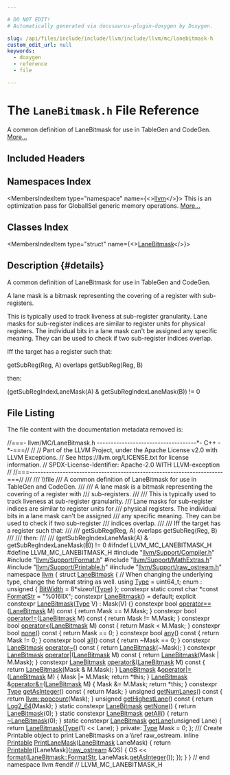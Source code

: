 ```yaml
---

# DO NOT EDIT!
# Automatically generated via docusaurus-plugin-doxygen by Doxygen.

slug: /api/files/include/include/llvm/include/llvm/mc/lanebitmask-h
custom_edit_url: null
keywords:
  - doxygen
  - reference
  - file

---
```





# The `LaneBitmask.h` File Reference

<DoxygenPage pluginConfig={pluginConfig}>

A common definition of LaneBitmask for use in TableGen and CodeGen. <a href="#details">More...</a>

## Included Headers

<IncludesList>
<IncludesListItem
  filePath="llvm/Support/Compiler.h"
  permalink="/docs/api/files/include/include/llvm/include/llvm/support/compiler-h"
  isLocal="true" />
<IncludesListItem
  filePath="llvm/Support/Format.h"
  permalink="/docs/api/files/include/include/llvm/include/llvm/support/format-h"
  isLocal="true" />
<IncludesListItem
  filePath="llvm/Support/MathExtras.h"
  permalink="/docs/api/files/include/include/llvm/include/llvm/support/mathextras-h"
  isLocal="true" />
<IncludesListItem
  filePath="llvm/Support/Printable.h"
  permalink="/docs/api/files/include/include/llvm/include/llvm/support/printable-h"
  isLocal="true" />
<IncludesListItem
  filePath="llvm/Support/raw_ostream.h"
  permalink="/docs/api/files/include/include/llvm/include/llvm/support/raw-ostream-h"
  isLocal="true" />
</IncludesList>

## Namespaces Index

<MembersIndex>

<MembersIndexItem
  type="namespace"
  name={<><a href="/docs/api/namespaces/llvm">llvm</a></>}>
This is an optimization pass for GlobalISel generic memory operations. <a href="/docs/api/namespaces/llvm/#details">More...</a>
</MembersIndexItem>

</MembersIndex>

## Classes Index

<MembersIndex>

<MembersIndexItem
  type="struct"
  name={<><a href="/docs/api/structs/llvm/lanebitmask">LaneBitmask</a></>}>
</MembersIndexItem>

</MembersIndex>

## Description {#details}

A common definition of LaneBitmask for use in TableGen and CodeGen.

A lane mask is a bitmask representing the covering of a register with sub-registers.

This is typically used to track liveness at sub-register granularity. Lane masks for sub-register indices are similar to register units for physical registers. The individual bits in a lane mask can&#39;t be assigned any specific meaning. They can be used to check if two sub-register indices overlap.

Iff the target has a register such that:

getSubReg(Reg, A) overlaps getSubReg(Reg, B)

then:

(getSubRegIndexLaneMask(A) &amp; getSubRegIndexLaneMask(B)) != 0

## File Listing

The file content with the documentation metadata removed is:

<ProgramListing>

<Link id="l00001" /><CodeLine lineNumber="1"><Highlight kind="comment">//===- llvm/MC/LaneBitmask.h ------------------------------------&#42;- C++ -&#42;-===//</Highlight><Highlight kind="normal"></Highlight></CodeLine>
<Link id="l00002" /><CodeLine lineNumber="2"><Highlight kind="normal"></Highlight><Highlight kind="comment">//</Highlight><Highlight kind="normal"></Highlight></CodeLine>
<Link id="l00003" /><CodeLine lineNumber="3"><Highlight kind="normal"></Highlight><Highlight kind="comment">// Part of the LLVM Project, under the Apache License v2.0 with LLVM Exceptions.</Highlight><Highlight kind="normal"></Highlight></CodeLine>
<Link id="l00004" /><CodeLine lineNumber="4"><Highlight kind="normal"></Highlight><Highlight kind="comment">// See https://llvm.org/LICENSE.txt for license information.</Highlight><Highlight kind="normal"></Highlight></CodeLine>
<Link id="l00005" /><CodeLine lineNumber="5"><Highlight kind="normal"></Highlight><Highlight kind="comment">// SPDX-License-Identifier: Apache-2.0 WITH LLVM-exception</Highlight><Highlight kind="normal"></Highlight></CodeLine>
<Link id="l00006" /><CodeLine lineNumber="6"><Highlight kind="normal"></Highlight><Highlight kind="comment">//</Highlight><Highlight kind="normal"></Highlight></CodeLine>
<Link id="l00007" /><CodeLine lineNumber="7"><Highlight kind="normal"></Highlight><Highlight kind="comment">//===----------------------------------------------------------------------===//</Highlight><Highlight kind="comment"></Highlight></CodeLine>
<Link id="l00008" /><CodeLine lineNumber="8"><Highlight kind="comment">///</Highlight></CodeLine>
<Link id="l00009" /><CodeLine lineNumber="9"><Highlight kind="comment">/// \\file</Highlight></CodeLine>
<Link id="l00010" /><CodeLine lineNumber="10"><Highlight kind="comment">/// A common definition of LaneBitmask for use in TableGen and CodeGen.</Highlight></CodeLine>
<Link id="l00011" /><CodeLine lineNumber="11"><Highlight kind="comment">///</Highlight></CodeLine>
<Link id="l00012" /><CodeLine lineNumber="12"><Highlight kind="comment">/// A lane mask is a bitmask representing the covering of a register with</Highlight></CodeLine>
<Link id="l00013" /><CodeLine lineNumber="13"><Highlight kind="comment">/// sub-registers.</Highlight></CodeLine>
<Link id="l00014" /><CodeLine lineNumber="14"><Highlight kind="comment">///</Highlight></CodeLine>
<Link id="l00015" /><CodeLine lineNumber="15"><Highlight kind="comment">/// This is typically used to track liveness at sub-register granularity.</Highlight></CodeLine>
<Link id="l00016" /><CodeLine lineNumber="16"><Highlight kind="comment">/// Lane masks for sub-register indices are similar to register units for</Highlight></CodeLine>
<Link id="l00017" /><CodeLine lineNumber="17"><Highlight kind="comment">/// physical registers. The individual bits in a lane mask can&#39;t be assigned</Highlight></CodeLine>
<Link id="l00018" /><CodeLine lineNumber="18"><Highlight kind="comment">/// any specific meaning. They can be used to check if two sub-register</Highlight></CodeLine>
<Link id="l00019" /><CodeLine lineNumber="19"><Highlight kind="comment">/// indices overlap.</Highlight></CodeLine>
<Link id="l00020" /><CodeLine lineNumber="20"><Highlight kind="comment">///</Highlight></CodeLine>
<Link id="l00021" /><CodeLine lineNumber="21"><Highlight kind="comment">/// Iff the target has a register such that:</Highlight></CodeLine>
<Link id="l00022" /><CodeLine lineNumber="22"><Highlight kind="comment">///</Highlight></CodeLine>
<Link id="l00023" /><CodeLine lineNumber="23"><Highlight kind="comment">///   getSubReg(Reg, A) overlaps getSubReg(Reg, B)</Highlight></CodeLine>
<Link id="l00024" /><CodeLine lineNumber="24"><Highlight kind="comment">///</Highlight></CodeLine>
<Link id="l00025" /><CodeLine lineNumber="25"><Highlight kind="comment">/// then:</Highlight></CodeLine>
<Link id="l00026" /><CodeLine lineNumber="26"><Highlight kind="comment">///</Highlight></CodeLine>
<Link id="l00027" /><CodeLine lineNumber="27"><Highlight kind="comment">///   (getSubRegIndexLaneMask(A) &amp; getSubRegIndexLaneMask(B)) != 0</Highlight><Highlight kind="normal"></Highlight></CodeLine>
<Link id="l00028" /><CodeLine lineNumber="28"><Highlight kind="normal"></Highlight></CodeLine>
<Link id="l00029" /><CodeLine lineNumber="29"><Highlight kind="normal"></Highlight><Highlight kind="preprocessor">#ifndef LLVM&#95;MC&#95;LANEBITMASK&#95;H</Highlight><Highlight kind="normal"></Highlight></CodeLine>
<Link id="l00030" /><CodeLine lineNumber="30"><Highlight kind="normal"></Highlight><Highlight kind="preprocessor">#define LLVM&#95;MC&#95;LANEBITMASK&#95;H</Highlight><Highlight kind="normal"></Highlight></CodeLine>
<Link id="l00031" /><CodeLine lineNumber="31"><Highlight kind="normal"></Highlight></CodeLine>
<Link id="l00032" /><CodeLine lineNumber="32"><Highlight kind="normal"></Highlight><Highlight kind="preprocessor">#include &quot;<a href="/docs/api/files/include/include/llvm/include/llvm/support/compiler-h">llvm/Support/Compiler.h</a>&quot;</Highlight><Highlight kind="normal"></Highlight></CodeLine>
<Link id="l00033" /><CodeLine lineNumber="33"><Highlight kind="normal"></Highlight><Highlight kind="preprocessor">#include &quot;<a href="/docs/api/files/include/include/llvm/include/llvm/support/format-h">llvm/Support/Format.h</a>&quot;</Highlight><Highlight kind="normal"></Highlight></CodeLine>
<Link id="l00034" /><CodeLine lineNumber="34"><Highlight kind="normal"></Highlight><Highlight kind="preprocessor">#include &quot;<a href="/docs/api/files/include/include/llvm/include/llvm/support/mathextras-h">llvm/Support/MathExtras.h</a>&quot;</Highlight><Highlight kind="normal"></Highlight></CodeLine>
<Link id="l00035" /><CodeLine lineNumber="35"><Highlight kind="normal"></Highlight><Highlight kind="preprocessor">#include &quot;<a href="/docs/api/files/include/include/llvm/include/llvm/support/printable-h">llvm/Support/Printable.h</a>&quot;</Highlight><Highlight kind="normal"></Highlight></CodeLine>
<Link id="l00036" /><CodeLine lineNumber="36"><Highlight kind="normal"></Highlight><Highlight kind="preprocessor">#include &quot;<a href="/docs/api/files/include/include/llvm/include/llvm/support/raw-ostream-h">llvm/Support/raw&#95;ostream.h</a>&quot;</Highlight><Highlight kind="normal"></Highlight></CodeLine>
<Link id="l00037" /><CodeLine lineNumber="37"><Highlight kind="normal"></Highlight></CodeLine>
<Link id="l00038" /><CodeLine lineNumber="38"><Highlight kind="normal"></Highlight><Highlight kind="keyword">namespace </Highlight><Highlight kind="normal"><a href="/docs/api/namespaces/llvm">llvm</a> &#123;</Highlight></CodeLine>
<Link id="l00039" /><CodeLine lineNumber="39"><Highlight kind="normal"></Highlight></CodeLine>
<Link id="l00040" /><CodeLine lineNumber="40" lineLink="/docs/api/structs/llvm/lanebitmask"><Highlight kind="normal">  </Highlight><Highlight kind="keyword">struct </Highlight><Highlight kind="normal"><a href="/docs/api/structs/llvm/lanebitmask/#a24fde6b36e38c00c2f2b7b545b32b6d2">LaneBitmask</a> &#123;</Highlight></CodeLine>
<Link id="l00041" /><CodeLine lineNumber="41"><Highlight kind="normal">    </Highlight><Highlight kind="comment">// When changing the underlying type, change the format string as well.</Highlight><Highlight kind="normal"></Highlight></CodeLine>
<Link id="l00042" /><CodeLine lineNumber="42" lineLink="/docs/api/structs/llvm/lanebitmask/#ab123eaa07aa3365bedd32f962b2cb8fc"><Highlight kind="normal">    </Highlight><Highlight kind="keyword">using </Highlight><Highlight kind="normal"><a href="/docs/api/structs/llvm/lanebitmask/#ab123eaa07aa3365bedd32f962b2cb8fc">Type</a> = uint64&#95;t;</Highlight></CodeLine>
<Link id="l00043" /><CodeLine lineNumber="43" lineLink="/docs/api/structs/llvm/lanebitmask/#a2553934b5eaed60ed62f8d7a5939eed2a09d633a7ffb0362f8919170dc3bca4aa"><Highlight kind="normal">    enum : </Highlight><Highlight kind="keywordtype">unsigned</Highlight><Highlight kind="normal"> &#123; <a href="/docs/api/structs/llvm/lanebitmask/#a2553934b5eaed60ed62f8d7a5939eed2a09d633a7ffb0362f8919170dc3bca4aa">BitWidth</a> = 8&#42;</Highlight><Highlight kind="keyword">sizeof</Highlight><Highlight kind="normal">(<a href="/docs/api/structs/llvm/lanebitmask/#ab123eaa07aa3365bedd32f962b2cb8fc">Type</a>) &#125;;</Highlight></CodeLine>
<Link id="l00044" /><CodeLine lineNumber="44" lineLink="/docs/api/structs/llvm/lanebitmask/#ab19e6b5de6b453ea12a24006b4aabb96"><Highlight kind="normal">    </Highlight><Highlight kind="keyword">constexpr</Highlight><Highlight kind="normal"> </Highlight><Highlight kind="keyword">static</Highlight><Highlight kind="normal"> </Highlight><Highlight kind="keyword">const</Highlight><Highlight kind="normal"> </Highlight><Highlight kind="keywordtype">char</Highlight><Highlight kind="normal"> &#42;</Highlight><Highlight kind="keyword">const</Highlight><Highlight kind="normal"> <a href="/docs/api/structs/llvm/lanebitmask/#ab19e6b5de6b453ea12a24006b4aabb96">FormatStr</a> = </Highlight><Highlight kind="stringliteral">&quot;%016llX&quot;</Highlight><Highlight kind="normal">;</Highlight></CodeLine>
<Link id="l00045" /><CodeLine lineNumber="45"><Highlight kind="normal"></Highlight></CodeLine>
<Link id="l00046" /><CodeLine lineNumber="46" lineLink="/docs/api/structs/llvm/lanebitmask/#a24fde6b36e38c00c2f2b7b545b32b6d2"><Highlight kind="normal">    </Highlight><Highlight kind="keyword">constexpr</Highlight><Highlight kind="normal"> <a href="/docs/api/structs/llvm/lanebitmask/#a24fde6b36e38c00c2f2b7b545b32b6d2">LaneBitmask</a>() = </Highlight><Highlight kind="keywordflow">default</Highlight><Highlight kind="normal">;</Highlight></CodeLine>
<Link id="l00047" /><CodeLine lineNumber="47" lineLink="/docs/api/structs/llvm/lanebitmask/#a13ebbfa581ee7102a6a5d0dc60035944"><Highlight kind="normal">    </Highlight><Highlight kind="keyword">explicit</Highlight><Highlight kind="normal"> </Highlight><Highlight kind="keyword">constexpr</Highlight><Highlight kind="normal"> <a href="/docs/api/structs/llvm/lanebitmask/#a13ebbfa581ee7102a6a5d0dc60035944">LaneBitmask</a>(<a href="/docs/api/structs/llvm/lanebitmask/#ab123eaa07aa3365bedd32f962b2cb8fc">Type</a> V) : Mask(V) &#123;&#125;</Highlight></CodeLine>
<Link id="l00048" /><CodeLine lineNumber="48"><Highlight kind="normal"></Highlight></CodeLine>
<Link id="l00049" /><CodeLine lineNumber="49" lineLink="/docs/api/structs/llvm/lanebitmask/#abe2d778b822ce7ab787b106de0605b3f"><Highlight kind="normal">    </Highlight><Highlight kind="keyword">constexpr</Highlight><Highlight kind="normal"> </Highlight><Highlight kind="keywordtype">bool</Highlight><Highlight kind="normal"> <a href="/docs/api/structs/llvm/lanebitmask/#abe2d778b822ce7ab787b106de0605b3f">operator==</a>(<a href="/docs/api/structs/llvm/lanebitmask/#a24fde6b36e38c00c2f2b7b545b32b6d2">LaneBitmask</a> M)</Highlight><Highlight kind="keyword"> const </Highlight><Highlight kind="normal">&#123; </Highlight><Highlight kind="keywordflow">return</Highlight><Highlight kind="normal"> Mask == M.Mask; &#125;</Highlight></CodeLine>
<Link id="l00050" /><CodeLine lineNumber="50" lineLink="/docs/api/structs/llvm/lanebitmask/#a0f48a03815c5438f77454447e47532a5"><Highlight kind="normal">    </Highlight><Highlight kind="keyword">constexpr</Highlight><Highlight kind="normal"> </Highlight><Highlight kind="keywordtype">bool</Highlight><Highlight kind="normal"> <a href="/docs/api/structs/llvm/lanebitmask/#a0f48a03815c5438f77454447e47532a5">operator!=</a>(<a href="/docs/api/structs/llvm/lanebitmask/#a24fde6b36e38c00c2f2b7b545b32b6d2">LaneBitmask</a> M)</Highlight><Highlight kind="keyword"> const </Highlight><Highlight kind="normal">&#123; </Highlight><Highlight kind="keywordflow">return</Highlight><Highlight kind="normal"> Mask != M.Mask; &#125;</Highlight></CodeLine>
<Link id="l00051" /><CodeLine lineNumber="51" lineLink="/docs/api/structs/llvm/lanebitmask/#a427b9c1781a410e669ad5e5140320534"><Highlight kind="normal">    </Highlight><Highlight kind="keyword">constexpr</Highlight><Highlight kind="normal"> </Highlight><Highlight kind="keywordtype">bool</Highlight><Highlight kind="normal"> <a href="/docs/api/structs/llvm/lanebitmask/#a427b9c1781a410e669ad5e5140320534">operator&lt;</a>(<a href="/docs/api/structs/llvm/lanebitmask/#a24fde6b36e38c00c2f2b7b545b32b6d2">LaneBitmask</a> M)</Highlight><Highlight kind="keyword">  const </Highlight><Highlight kind="normal">&#123; </Highlight><Highlight kind="keywordflow">return</Highlight><Highlight kind="normal"> Mask &lt; M.Mask; &#125;</Highlight></CodeLine>
<Link id="l00052" /><CodeLine lineNumber="52" lineLink="/docs/api/structs/llvm/lanebitmask/#a60907035da962ba7bea74ffb9af977bd"><Highlight kind="normal">    </Highlight><Highlight kind="keyword">constexpr</Highlight><Highlight kind="normal"> </Highlight><Highlight kind="keywordtype">bool</Highlight><Highlight kind="normal"> <a href="/docs/api/structs/llvm/lanebitmask/#a60907035da962ba7bea74ffb9af977bd">none</a>()</Highlight><Highlight kind="keyword"> const </Highlight><Highlight kind="normal">&#123; </Highlight><Highlight kind="keywordflow">return</Highlight><Highlight kind="normal"> Mask == 0; &#125;</Highlight></CodeLine>
<Link id="l00053" /><CodeLine lineNumber="53" lineLink="/docs/api/structs/llvm/lanebitmask/#a72988cca7ab2262ef68fdd0c5ae54940"><Highlight kind="normal">    </Highlight><Highlight kind="keyword">constexpr</Highlight><Highlight kind="normal"> </Highlight><Highlight kind="keywordtype">bool</Highlight><Highlight kind="normal"> <a href="/docs/api/structs/llvm/lanebitmask/#a72988cca7ab2262ef68fdd0c5ae54940">any</a>()</Highlight><Highlight kind="keyword">  const </Highlight><Highlight kind="normal">&#123; </Highlight><Highlight kind="keywordflow">return</Highlight><Highlight kind="normal"> Mask != 0; &#125;</Highlight></CodeLine>
<Link id="l00054" /><CodeLine lineNumber="54" lineLink="/docs/api/structs/llvm/lanebitmask/#a82565e0ea5a398255ac8a153b92aa5b6"><Highlight kind="normal">    </Highlight><Highlight kind="keyword">constexpr</Highlight><Highlight kind="normal"> </Highlight><Highlight kind="keywordtype">bool</Highlight><Highlight kind="normal"> <a href="/docs/api/structs/llvm/lanebitmask/#a82565e0ea5a398255ac8a153b92aa5b6">all</a>()</Highlight><Highlight kind="keyword">  const </Highlight><Highlight kind="normal">&#123; </Highlight><Highlight kind="keywordflow">return</Highlight><Highlight kind="normal"> ~Mask == 0; &#125;</Highlight></CodeLine>
<Link id="l00055" /><CodeLine lineNumber="55"><Highlight kind="normal"></Highlight></CodeLine>
<Link id="l00056" /><CodeLine lineNumber="56" lineLink="/docs/api/structs/llvm/lanebitmask/#a9b10d6b78867389ee72bdfd99034b709"><Highlight kind="normal">    </Highlight><Highlight kind="keyword">constexpr</Highlight><Highlight kind="normal"> <a href="/docs/api/structs/llvm/lanebitmask/#a24fde6b36e38c00c2f2b7b545b32b6d2">LaneBitmask</a> <a href="/docs/api/structs/llvm/lanebitmask/#a9b10d6b78867389ee72bdfd99034b709">operator~</a>()</Highlight><Highlight kind="keyword"> const </Highlight><Highlight kind="normal">&#123;</Highlight></CodeLine>
<Link id="l00057" /><CodeLine lineNumber="57"><Highlight kind="normal">      </Highlight><Highlight kind="keywordflow">return</Highlight><Highlight kind="normal"> <a href="/docs/api/structs/llvm/lanebitmask/#a24fde6b36e38c00c2f2b7b545b32b6d2">LaneBitmask</a>(~Mask);</Highlight></CodeLine>
<Link id="l00058" /><CodeLine lineNumber="58"><Highlight kind="normal">    &#125;</Highlight></CodeLine>
<Link id="l00059" /><CodeLine lineNumber="59" lineLink="/docs/api/structs/llvm/lanebitmask/#a1bf852ff302711055367974600eb3cde"><Highlight kind="normal">    </Highlight><Highlight kind="keyword">constexpr</Highlight><Highlight kind="normal"> <a href="/docs/api/structs/llvm/lanebitmask/#a24fde6b36e38c00c2f2b7b545b32b6d2">LaneBitmask</a> <a href="/docs/api/structs/llvm/lanebitmask/#a1bf852ff302711055367974600eb3cde">operator|</a>(<a href="/docs/api/structs/llvm/lanebitmask/#a24fde6b36e38c00c2f2b7b545b32b6d2">LaneBitmask</a> M)</Highlight><Highlight kind="keyword"> const </Highlight><Highlight kind="normal">&#123;</Highlight></CodeLine>
<Link id="l00060" /><CodeLine lineNumber="60"><Highlight kind="normal">      </Highlight><Highlight kind="keywordflow">return</Highlight><Highlight kind="normal"> <a href="/docs/api/structs/llvm/lanebitmask/#a24fde6b36e38c00c2f2b7b545b32b6d2">LaneBitmask</a>(Mask | M.Mask);</Highlight></CodeLine>
<Link id="l00061" /><CodeLine lineNumber="61"><Highlight kind="normal">    &#125;</Highlight></CodeLine>
<Link id="l00062" /><CodeLine lineNumber="62" lineLink="/docs/api/structs/llvm/lanebitmask/#aae64c89bdf72c481b94d4e076f8fb3ec"><Highlight kind="normal">    </Highlight><Highlight kind="keyword">constexpr</Highlight><Highlight kind="normal"> <a href="/docs/api/structs/llvm/lanebitmask/#a24fde6b36e38c00c2f2b7b545b32b6d2">LaneBitmask</a> <a href="/docs/api/structs/llvm/lanebitmask/#aae64c89bdf72c481b94d4e076f8fb3ec">operator&amp;</a>(<a href="/docs/api/structs/llvm/lanebitmask/#a24fde6b36e38c00c2f2b7b545b32b6d2">LaneBitmask</a> M)</Highlight><Highlight kind="keyword"> const </Highlight><Highlight kind="normal">&#123;</Highlight></CodeLine>
<Link id="l00063" /><CodeLine lineNumber="63"><Highlight kind="normal">      </Highlight><Highlight kind="keywordflow">return</Highlight><Highlight kind="normal"> <a href="/docs/api/structs/llvm/lanebitmask/#a24fde6b36e38c00c2f2b7b545b32b6d2">LaneBitmask</a>(Mask &amp; M.Mask);</Highlight></CodeLine>
<Link id="l00064" /><CodeLine lineNumber="64"><Highlight kind="normal">    &#125;</Highlight></CodeLine>
<Link id="l00065" /><CodeLine lineNumber="65" lineLink="/docs/api/structs/llvm/lanebitmask/#a3673f7a41e9b08e85d3d19d1727cd9de"><Highlight kind="normal">    <a href="/docs/api/structs/llvm/lanebitmask/#a24fde6b36e38c00c2f2b7b545b32b6d2">LaneBitmask</a> &amp;<a href="/docs/api/structs/llvm/lanebitmask/#a3673f7a41e9b08e85d3d19d1727cd9de">operator|=</a>(<a href="/docs/api/structs/llvm/lanebitmask/#a24fde6b36e38c00c2f2b7b545b32b6d2">LaneBitmask</a> M) &#123;</Highlight></CodeLine>
<Link id="l00066" /><CodeLine lineNumber="66"><Highlight kind="normal">      Mask |= M.Mask;</Highlight></CodeLine>
<Link id="l00067" /><CodeLine lineNumber="67"><Highlight kind="normal">      </Highlight><Highlight kind="keywordflow">return</Highlight><Highlight kind="normal"> &#42;</Highlight><Highlight kind="keyword">this</Highlight><Highlight kind="normal">;</Highlight></CodeLine>
<Link id="l00068" /><CodeLine lineNumber="68"><Highlight kind="normal">    &#125;</Highlight></CodeLine>
<Link id="l00069" /><CodeLine lineNumber="69" lineLink="/docs/api/structs/llvm/lanebitmask/#a047381e74aeb0bb1bda18ab63f7c861b"><Highlight kind="normal">    <a href="/docs/api/structs/llvm/lanebitmask/#a24fde6b36e38c00c2f2b7b545b32b6d2">LaneBitmask</a> &amp;<a href="/docs/api/structs/llvm/lanebitmask/#a047381e74aeb0bb1bda18ab63f7c861b">operator&amp;=</a>(<a href="/docs/api/structs/llvm/lanebitmask/#a24fde6b36e38c00c2f2b7b545b32b6d2">LaneBitmask</a> M) &#123;</Highlight></CodeLine>
<Link id="l00070" /><CodeLine lineNumber="70"><Highlight kind="normal">      Mask &amp;= M.Mask;</Highlight></CodeLine>
<Link id="l00071" /><CodeLine lineNumber="71"><Highlight kind="normal">      </Highlight><Highlight kind="keywordflow">return</Highlight><Highlight kind="normal"> &#42;</Highlight><Highlight kind="keyword">this</Highlight><Highlight kind="normal">;</Highlight></CodeLine>
<Link id="l00072" /><CodeLine lineNumber="72"><Highlight kind="normal">    &#125;</Highlight></CodeLine>
<Link id="l00073" /><CodeLine lineNumber="73"><Highlight kind="normal"></Highlight></CodeLine>
<Link id="l00074" /><CodeLine lineNumber="74" lineLink="/docs/api/structs/llvm/lanebitmask/#ad5db2a0ee1a5c07c0638e80c63ab56e0"><Highlight kind="normal">    </Highlight><Highlight kind="keyword">constexpr</Highlight><Highlight kind="normal"> <a href="/docs/api/structs/llvm/lanebitmask/#ab123eaa07aa3365bedd32f962b2cb8fc">Type</a> <a href="/docs/api/structs/llvm/lanebitmask/#ad5db2a0ee1a5c07c0638e80c63ab56e0">getAsInteger</a>()</Highlight><Highlight kind="keyword"> const </Highlight><Highlight kind="normal">&#123; </Highlight><Highlight kind="keywordflow">return</Highlight><Highlight kind="normal"> Mask; &#125;</Highlight></CodeLine>
<Link id="l00075" /><CodeLine lineNumber="75"><Highlight kind="normal"></Highlight></CodeLine>
<Link id="l00076" /><CodeLine lineNumber="76" lineLink="/docs/api/structs/llvm/lanebitmask/#aa41c458c8dbc5169362f858a0d2edbbf"><Highlight kind="normal">    </Highlight><Highlight kind="keywordtype">unsigned</Highlight><Highlight kind="normal"> <a href="/docs/api/structs/llvm/lanebitmask/#aa41c458c8dbc5169362f858a0d2edbbf">getNumLanes</a>()</Highlight><Highlight kind="keyword"> const </Highlight><Highlight kind="normal">&#123; </Highlight><Highlight kind="keywordflow">return</Highlight><Highlight kind="normal"> <a href="/docs/api/namespaces/llvm/#a0eea77e7bfa82e0219d2ec7b4efbc94f">llvm::popcount</a>(Mask); &#125;</Highlight></CodeLine>
<Link id="l00077" /><CodeLine lineNumber="77" lineLink="/docs/api/structs/llvm/lanebitmask/#af38b869e16c4df6358b700a95f8b090f"><Highlight kind="normal">    </Highlight><Highlight kind="keywordtype">unsigned</Highlight><Highlight kind="normal"> <a href="/docs/api/structs/llvm/lanebitmask/#af38b869e16c4df6358b700a95f8b090f">getHighestLane</a>()</Highlight><Highlight kind="keyword"> const </Highlight><Highlight kind="normal">&#123;</Highlight></CodeLine>
<Link id="l00078" /><CodeLine lineNumber="78"><Highlight kind="normal">      </Highlight><Highlight kind="keywordflow">return</Highlight><Highlight kind="normal"> <a href="/docs/api/namespaces/llvm/#a4f42ed6fd2569fa43f03814a17f9d94a">Log2&#95;64</a>(Mask);</Highlight></CodeLine>
<Link id="l00079" /><CodeLine lineNumber="79"><Highlight kind="normal">    &#125;</Highlight></CodeLine>
<Link id="l00080" /><CodeLine lineNumber="80"><Highlight kind="normal"></Highlight></CodeLine>
<Link id="l00081" /><CodeLine lineNumber="81" lineLink="/docs/api/structs/llvm/lanebitmask/#a9082b6aa4021114645045d9c5628eb26"><Highlight kind="normal">    </Highlight><Highlight kind="keyword">static</Highlight><Highlight kind="normal"> </Highlight><Highlight kind="keyword">constexpr</Highlight><Highlight kind="normal"> <a href="/docs/api/structs/llvm/lanebitmask/#a24fde6b36e38c00c2f2b7b545b32b6d2">LaneBitmask</a> <a href="/docs/api/structs/llvm/lanebitmask/#a9082b6aa4021114645045d9c5628eb26">getNone</a>() &#123; </Highlight><Highlight kind="keywordflow">return</Highlight><Highlight kind="normal"> <a href="/docs/api/structs/llvm/lanebitmask/#a24fde6b36e38c00c2f2b7b545b32b6d2">LaneBitmask</a>(0); &#125;</Highlight></CodeLine>
<Link id="l00082" /><CodeLine lineNumber="82" lineLink="/docs/api/structs/llvm/lanebitmask/#a3714a639930eab71d7202da05ad82990"><Highlight kind="normal">    </Highlight><Highlight kind="keyword">static</Highlight><Highlight kind="normal"> </Highlight><Highlight kind="keyword">constexpr</Highlight><Highlight kind="normal"> <a href="/docs/api/structs/llvm/lanebitmask/#a24fde6b36e38c00c2f2b7b545b32b6d2">LaneBitmask</a> <a href="/docs/api/structs/llvm/lanebitmask/#a3714a639930eab71d7202da05ad82990">getAll</a>() &#123; </Highlight><Highlight kind="keywordflow">return</Highlight><Highlight kind="normal"> <a href="/docs/api/structs/llvm/lanebitmask/#a24fde6b36e38c00c2f2b7b545b32b6d2">~LaneBitmask</a>(0); &#125;</Highlight></CodeLine>
<Link id="l00083" /><CodeLine lineNumber="83" lineLink="/docs/api/structs/llvm/lanebitmask/#a270fa98e050bd43b4354d12d094f8f97"><Highlight kind="normal">    </Highlight><Highlight kind="keyword">static</Highlight><Highlight kind="normal"> </Highlight><Highlight kind="keyword">constexpr</Highlight><Highlight kind="normal"> <a href="/docs/api/structs/llvm/lanebitmask/#a24fde6b36e38c00c2f2b7b545b32b6d2">LaneBitmask</a> <a href="/docs/api/structs/llvm/lanebitmask/#a270fa98e050bd43b4354d12d094f8f97">getLane</a>(</Highlight><Highlight kind="keywordtype">unsigned</Highlight><Highlight kind="normal"> Lane) &#123;</Highlight></CodeLine>
<Link id="l00084" /><CodeLine lineNumber="84"><Highlight kind="normal">      </Highlight><Highlight kind="keywordflow">return</Highlight><Highlight kind="normal"> <a href="/docs/api/structs/llvm/lanebitmask/#a24fde6b36e38c00c2f2b7b545b32b6d2">LaneBitmask</a>(<a href="/docs/api/structs/llvm/lanebitmask/#ab123eaa07aa3365bedd32f962b2cb8fc">Type</a>(1) &lt;&lt; Lane);</Highlight></CodeLine>
<Link id="l00085" /><CodeLine lineNumber="85"><Highlight kind="normal">    &#125;</Highlight></CodeLine>
<Link id="l00086" /><CodeLine lineNumber="86"><Highlight kind="normal"></Highlight></CodeLine>
<Link id="l00087" /><CodeLine lineNumber="87"><Highlight kind="normal">  </Highlight><Highlight kind="keyword">private</Highlight><Highlight kind="normal">:</Highlight></CodeLine>
<Link id="l00088" /><CodeLine lineNumber="88"><Highlight kind="normal">    <a href="/docs/api/classes/llvm/type">Type</a> Mask = 0;</Highlight></CodeLine>
<Link id="l00089" /><CodeLine lineNumber="89"><Highlight kind="normal">  &#125;;</Highlight></CodeLine>
<Link id="l00090" /><CodeLine lineNumber="90"><Highlight kind="normal"></Highlight><Highlight kind="comment"></Highlight></CodeLine>
<Link id="l00091" /><CodeLine lineNumber="91"><Highlight kind="comment">  /// Create Printable object to print LaneBitmasks on a \\ref raw&#95;ostream.</Highlight><Highlight kind="normal"></Highlight></CodeLine>
<Link id="l00092" /><CodeLine lineNumber="92" lineLink="/docs/api/namespaces/llvm/#a3e30e18d6f7ebd943eaf8ebc3a2b2930"><Highlight kind="normal">  </Highlight><Highlight kind="keyword">inline</Highlight><Highlight kind="normal"> <a href="/docs/api/classes/llvm/printable">Printable</a> <a href="/docs/api/namespaces/llvm/#a3e30e18d6f7ebd943eaf8ebc3a2b2930">PrintLaneMask</a>(<a href="/docs/api/structs/llvm/lanebitmask">LaneBitmask</a> LaneMask) &#123;</Highlight></CodeLine>
<Link id="l00093" /><CodeLine lineNumber="93"><Highlight kind="normal">    </Highlight><Highlight kind="keywordflow">return</Highlight><Highlight kind="normal"> <a href="/docs/api/classes/llvm/printable">Printable</a>(&#91;LaneMask&#93;(<a href="/docs/api/classes/llvm/raw-ostream">raw&#95;ostream</a> &amp;OS) &#123;</Highlight></CodeLine>
<Link id="l00094" /><CodeLine lineNumber="94"><Highlight kind="normal">      OS &lt;&lt; <a href="/docs/api/namespaces/llvm/#a939bc2108d47080767f0c06ba56caec7">format</a>(<a href="/docs/api/structs/llvm/lanebitmask/#ab19e6b5de6b453ea12a24006b4aabb96">LaneBitmask::FormatStr</a>, LaneMask.<a href="/docs/api/structs/llvm/lanebitmask/#ad5db2a0ee1a5c07c0638e80c63ab56e0">getAsInteger</a>());</Highlight></CodeLine>
<Link id="l00095" /><CodeLine lineNumber="95"><Highlight kind="normal">    &#125;);</Highlight></CodeLine>
<Link id="l00096" /><CodeLine lineNumber="96"><Highlight kind="normal">  &#125;</Highlight></CodeLine>
<Link id="l00097" /><CodeLine lineNumber="97"><Highlight kind="normal"></Highlight></CodeLine>
<Link id="l00098" /><CodeLine lineNumber="98"><Highlight kind="normal">&#125; </Highlight><Highlight kind="comment">// end namespace llvm</Highlight><Highlight kind="normal"></Highlight></CodeLine>
<Link id="l00099" /><CodeLine lineNumber="99"><Highlight kind="normal"></Highlight></CodeLine>
<Link id="l00100" /><CodeLine lineNumber="100"><Highlight kind="normal"></Highlight><Highlight kind="preprocessor">#endif </Highlight><Highlight kind="comment">// LLVM&#95;MC&#95;LANEBITMASK&#95;H</Highlight><Highlight kind="normal"></Highlight></CodeLine>

</ProgramListing>

</DoxygenPage>
